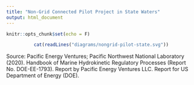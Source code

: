 ```yaml
---
title: "Non-Grid Connected Pilot Project in State Waters"
output: html_document
---
```


```r
knitr::opts_chunk$set(echo = F)
```

<center>
```r
cat(readLines("diagrams/nongrid-pilot-state.svg"))
```
</center>

Source: Pacific Energy Ventures; Pacific Northwest National Laboratory (2020). Handbook of Marine Hydrokinetic Regulatory Processes (Report No. DOE-EE-1793). Report by Pacific Energy Ventures LLC. Report for US Department of Energy (DOE).